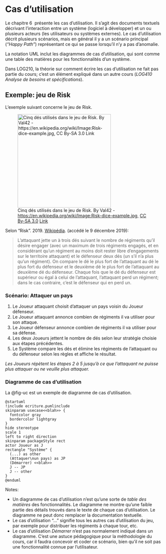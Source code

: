 # Cas d'utilisation

Le chapitre 6\ \faBook\ présente les cas d'utilisation.
Il s'agit des documents textuels décrivant l'interaction entre un système (logiciel à développer) et un ou plusieurs acteurs (les utilisateurs ou systèmes externes).
Le cas d'utilisation décrit plusieurs scénarios, mais en général il y a un scénario principal (*"Happy Path"*) représentant ce qui se passe lorsqu'il n'y a pas d'anomalie.

La notation UML inclut les diagrammes de cas d'utilisation, qui sont comme une table des matières pour les fonctionnalités d'un système.

Dans LOG210, la théorie sur comment écrire les cas d'utilisation ne fait pas partie du cours; c'est un élément expliqué dans un autre cours (*LOG410 Analyse de besoins et spécifications*).

## Exemple: jeu de Risk{#exemple-jeu-de-risk}

L'exemple suivant concerne le jeu de Risk.

![Cinq dés utilisés dans le jeu de Risk.  By Val42 - [https://en.wikipedia.org/wiki/Image:Risk-dice-example.jpg](http://en.wikipedia.org/wiki/Image:Risk-dice-example.jpg), [CC By-SA 3.0](http://creativecommons.org/licenses/by-sa/3.0/ "Creative Commons Attribution-Share Alike 3.0") [Link](https://commons.wikimedia.org/w/index.php?curid=3272090)](images/Risk-dice-example.jpg){width="300px"}

Selon "Risk". 2019. [Wikipédia](https://fr.wikipedia.org/w/index.php?title=Risk&oldid=164264587). (accédé le 9 décembre 2019):

> L'attaquant jette un à trois dés suivant le nombre de régiments qu'il désire engager (avec un maximum de trois régiments engagés, et en considérant qu'un régiment au moins doit rester libre d'engagements sur le territoire attaquant) et le défenseur deux dés (un s'il n'a plus qu'un régiment). On compare le dé le plus fort de l'attaquant au dé le plus fort du défenseur et le deuxième dé le plus fort de l'attaquant au deuxième dé du défenseur. Chaque fois que le dé du défenseur est supérieur ou égal à celui de l'attaquant, l'attaquant perd un régiment; dans le cas contraire, c'est le défenseur qui en perd un.

### Scénario: Attaquer un pays

1. Le Joueur attaquant choisit d'attaquer un pays voisin du Joueur défenseur.
2. Le Joueur attaquant annonce combien de régiments il va utiliser pour son attaque.
3. Le Joueur défenseur annonce combien de régiments il va utiliser pour sa défense.
4. Les deux Joueurs jettent le nombre de dés selon leur stratégie choisie aux étapes précédentes.
5. Le Système compare les dés et élimine les régiments de l'attaquant ou du défenseur selon les règles et affiche le résultat.

*Les Joueurs répètent les étapes 2 à 5 jusqu'à ce que l'attaquant ne puisse plus attaquer ou ne veuille plus attaquer.*

### Diagramme de cas d'utilisation

La @fig-uc est un exemple de diagramme de cas d'utilisation.

```.plantuml
@startuml
!include ecriture.pumlinclude
skinparam usecase<<blah>> {
  fontcolor gray
  bordercolor lightgray
}
hide stereotype
scale 1
left to right direction
skinparam packageStyle rect
actor Joueur as J
rectangle "Système" {
  (...) as other
  (Attaquer\nun pays) as JP
  (Démarrer) <<blah>>
  J -- JP
  J -- other
}
@enduml
```

Notes:

- Un diagramme de cas d'utilisation n'est qu'une sorte de *table des matières* des fonctionnalités.
Le diagramme ne montre qu'une faible partie des détails trouvés dans le texte de chaque cas d'utilisation.
Le diagramme ne peut donc remplacer la documentation textuelle.
- Le cas d'utilisation "..." signifie tous les autres cas d'utilisation du jeu, par exemple pour distribuer les régiments à chaque tour, etc.
- Le cas d'utilisation *Démarrer* n'est pas normalement indiqué dans un diagramme. C'est une astuce pédagogique pour la méthodologie du cours, car il faudra concevoir et coder ce scénario, bien qu'il ne soit pas une fonctionnalité connue par l'utilisateur.

